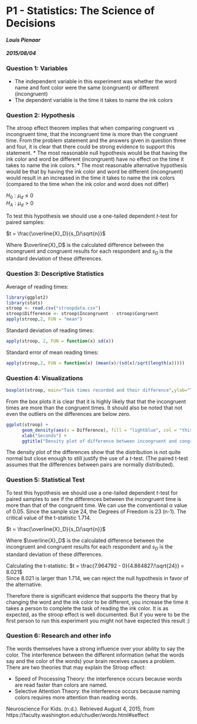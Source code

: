 P1 - Statistics: The Science of Decisions
========================================================
#### *Louis Pienaar*
#### *2015/08/04*


### Question 1: Variables 

* The independent variable in this experiment was whether the word name and font color were the same (congruent) or different (incongruent)
* The dependent variable is the time it takes to name the ink colors

### Question 2: Hypothesis

The stroop effect theorem implies that when comparing congruent vs incongruent time, that the incongruent time is more than the congruent time. From the problem statement and the answers given in question three and four, it is clear that there could be strong evidence to support this statement. 
* The most reasonable null hypothesis would be that having the ink color and word be different (incongruent) have no effect on the time it takes to name the ink colors. 
* The most reasonable alternative hypothesis would be that by having the ink color and word be different (incongruent) would result in an increased in the time it takes to name the ink colors (compared to the time when the ink color and word does not differ)

$H_0: \mu_d \leq 0$  
$H_A: \mu_d > 0$ 

To test this hypothesis we should use a one-tailed dependent *t*-test for paired samples:

$t = \frac{\overline{X}_D}{s_D/\sqrt{n}}$

Where $\overline{X}_D$ is the calculated difference between the incongruent and congruent results for each respondent and $s_D$ is the standard deviation of these differences.

### Question 3: Descriptive Statistics

Average of reading times:
```r
library(ggplot2)
library(stats)
stroop <- read.csv("stroopdata.csv")
stroop$Difference <- stroop$Incongruent - stroop$Congruent
apply(stroop,2, FUN = "mean")
```
Standard deviation of reading times:
```r
apply(stroop, 2, FUN = function(x) sd(x))
```
Standard error of mean reading times:
```r
apply(stroop,2, FUN = function(x) (mean(x)/(sd(x)/sqrt(length(x)))))
```


### Question 4: Visualizations

```r
boxplot(stroop, main="Task times recorded and their difference",ylab="Time in seconds")
```



From the box plots it is clear that it is highly likely that that the incongruent times are more than the congruent times. It should also be noted that not even the outliers on the differences are below zero.

```r
ggplot(stroop) + 
      geom_density(aes(x = Difference), fill = "lightblue", col = "thistle4", alpha = .8, size = 1)  +
      xlab("Seconds") +
      ggtitle("Density plot of difference between incongruent and congruent times") 
```

The density plot of the differences show that the distribution is not quite normal but close enough to still justify the use of a *t*-test. (The paired t-test assumes that the differences between pairs are normally distributed).

### Question 5: Statistical Test
To test this hypothesis we should use a one-tailed dependent *t*-test for paired samples to see if the differences between the incongruent time is more than that of the congruent time. We can use the conventional &alpha; value of $0.05$. Since the sample size $24$, the Degrees of Freedom is $23$ (n-1). The critical value of the t-statistic $1.714$. 

$t = \frac{\overline{X}_D}{s_D/\sqrt{n}}$

Where $\overline{X}_D$ is the calculated difference between the incongruent and congruent results for each respondent and $s_D$ is the standard deviation of these differences.  </br>

Calculating the t-statistic: $t = \frac{7.964792 - 0}{4.864827/\sqrt{24}} = 8.021$ </br>
Since $8.021$ is larger than $1.714$, we can reject the null hypothesis in favor of the alternative. </br>

Therefore there is significant evidence that supports the theory that by changing the word and the ink color to be different, you increase the time it takes a person to complete the task of reading the ink color. It is as expected, as the stroop effect is well documented. But if you were to be the first person to run this experiment you might not have expected this result :)

### Question 6: Research and other info

The words themselves have a strong influence over your ability to say the color. The interference between the different information (what the words say and the color of the words) your brain receives causes a problem. There are two theories that may explain the Stroop effect:

* Speed of Processing Theory: the interference occurs because words are read faster than colors are named.
* Selective Attention Theory: the interference occurs because naming colors requires more attention than reading words.


Neuroscience For Kids. (n.d.). Retrieved August 4, 2015, from https://faculty.washington.edu/chudler/words.html#seffect

